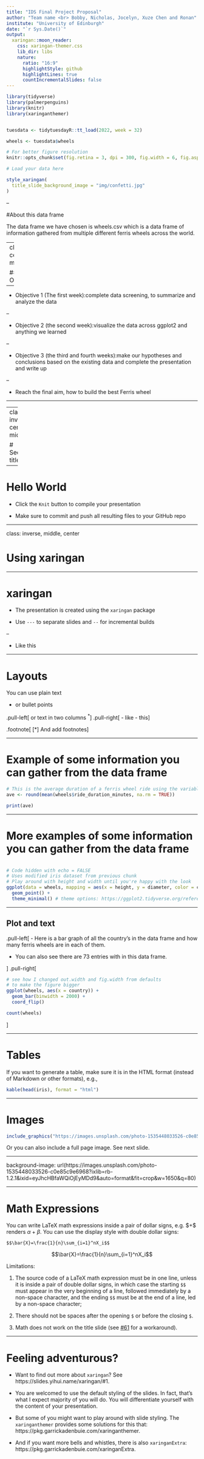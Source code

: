 ```yaml
---
title: "IDS Final Project Proposal"
author: "Team name <br> Bobby, Nicholas, Jocelyn, Xuze Chen and Ronan"
institute: "University of Edinburgh"
date: "`r Sys.Date()`"
output:
  xaringan::moon_reader:
    css: xaringan-themer.css
    lib_dir: libs
    nature:
      ratio: "16:9"
      highlightStyle: github
      highlightLines: true
      countIncrementalSlides: false
---
```


```r

library(tidyverse)
library(palmerpenguins)
library(knitr)
library(xaringanthemer)


tuesdata <- tidytuesdayR::tt_load(2022, week = 32)

wheels <- tuesdata$wheels

```

```r
# For better figure resolution
knitr::opts_chunk$set(fig.retina = 3, dpi = 300, fig.width = 6, fig.asp = 0.618, out.width = "80%")
```

```r
# Load your data here
```

```r
style_xaringan(
  title_slide_background_image = "img/confetti.jpg"
)
```
--

#About this data frame

The data frame we have chosen is wheels.csv which is a data frame of information gathered from multiple different ferris wheels across the world.

--
class: center, middle

## Objective

--

- Objective 1 (The first week):complete data screening, to summarize and analyze the data 

--

- Objective 2 (the second week):visualize the data across ggplot2 and anything we learned

--

- Objective 3 (the third and fourth weeks):make our hypotheses and conclusions based on the existing data and complete the presentation and write up

--

- Reach the final aim, how to build the best Ferris wheel



---



---
class: inverse, center, middle

# Section title

---

# Hello World

- Click the `Knit` button to compile your presentation

- Make sure to commit and push all resulting files to your GitHub repo

---

class: inverse, middle, center

# Using xaringan

---

# xaringan

- The presentation is created using the `xaringan` package

- Use `---` to separate slides and `--` for incremental builds

--

- Like this

---

# Layouts

You can use plain text

- or bullet points

.pull-left[
or text in two columns $^*$
]
.pull-right[
- like
- this
]

.footnote[
[*] And add footnotes
]

---

# Example of some information you can gather from the data frame

```r
# This is the average duration of a ferris wheel ride using the variables from the data frame
ave <- round(mean(wheels$ride_duration_minutes, na.rm = TRUE))

print(ave)
```

---

# More examples of some information you can gather from the data frame

```r

```

```r
# Code hidden with echo = FALSE
# Uses modified iris dataset from previous chunk
# Play around with height and width until you're happy with the look
ggplot(data = wheels, mapping = aes(x = height, y = diameter, color = country)) +
  geom_point() + 
  theme_minimal() # theme options: https://ggplot2.tidyverse.org/reference/ggtheme.html
```

---

## Plot and text

.pull-left[
- Here is a bar graph of all the country's in the data frame and how many ferris wheels are in each of them.

- You can also see there are 73 entries with in this data frame.

]
.pull-right[
```r
# see how I changed out.width and fig.width from defaults
# to make the figure bigger
ggplot(wheels, aes(x = country)) +
  geom_bar(binwidth = 2000) +
  coord_flip()

count(wheels)
```
]

---

# Tables

If you want to generate a table, make sure it is in the HTML format (instead of Markdown or other formats), e.g.,

```r
kable(head(iris), format = "html")
```

---

# Images

```r
include_graphics("https://images.unsplash.com/photo-1535448033526-c0e85c9e6968?ixlib=rb-1.2.1&ixid=eyJhcHBfaWQiOjEyMDd9&auto=format&fit=crop&w=1650&q=80")
```

Or you can also include a full page image. See next slide.

---

background-image: url(https://images.unsplash.com/photo-1535448033526-c0e85c9e6968?ixlib=rb-1.2.1&ixid=eyJhcHBfaWQiOjEyMDd9&auto=format&fit=crop&w=1650&q=80)

---

# Math Expressions

You can write LaTeX math expressions inside a pair of dollar signs, e.g. &#36;\alpha+\beta$ renders $\alpha+\beta$. You can use the display style with double dollar signs:

```
$$\bar{X}=\frac{1}{n}\sum_{i=1}^nX_i$$
```

$$\bar{X}=\frac{1}{n}\sum_{i=1}^nX_i$$

Limitations:

1. The source code of a LaTeX math expression must be in one line, unless it is inside a pair of double dollar signs, in which case the starting `$$` must appear in the very beginning of a line, followed immediately by a non-space character, and the ending `$$` must be at the end of a line, led by a non-space character;

1. There should not be spaces after the opening `$` or before the closing `$`.

1. Math does not work on the title slide (see [#61](https://github.com/yihui/xaringan/issues/61) for a workaround).

---

# Feeling adventurous?

- Want to find out more about `xaringan`? See https://slides.yihui.name/xaringan/#1.

- You are welcomed to use the default styling of the slides. In fact, that's what I expect majority of you will do. You will differentiate yourself with the content of your presentation.

- But some of you might want to play around with slide styling. The 
`xaringanthemer` provides some solutions for this that: https://pkg.garrickadenbuie.com/xaringanthemer.

- And if you want more bells and whistles, there is also `xaringanExtra`: https://pkg.garrickadenbuie.com/xaringanExtra.
